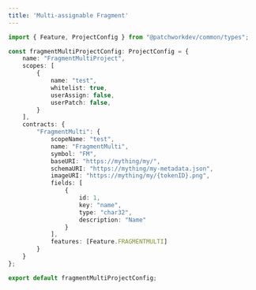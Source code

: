 ```yaml
---
title: 'Multi-assignable Fragment'
---
```


```typescript
import { Feature, ProjectConfig } from "@patchworkdev/common/types";

const fragmentMultiProjectConfig: ProjectConfig = {
    name: "FragmentMultiProject",
    scopes: [
        {
            name: "test",
            whitelist: true,
            userAssign: false,
            userPatch: false,
        }
    ],
    contracts: {
        "FragmentMulti": {
            scopeName: "test",
            name: "FragmentMulti",
            symbol: "FM",
            baseURI: "https://mything/my/",
            schemaURI: "https://mything/my-metadata.json",
            imageURI: "https://mything/my/{tokenID}.png",
            fields: [
                {
                    id: 1,
                    key: "name",
                    type: "char32",
                    description: "Name"
                }
            ],
            features: [Feature.FRAGMENTMULTI]
        }
    }
};

export default fragmentMultiProjectConfig;

```
